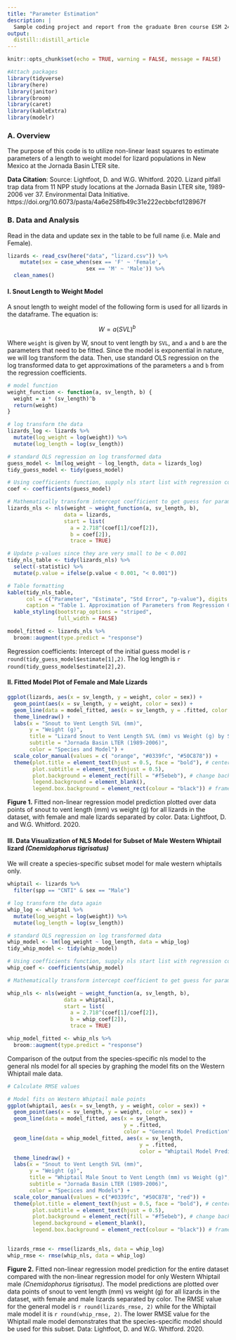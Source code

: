 ```yaml
---
title: "Parameter Estimation"
description: |
  Sample coding project and report from the graduate Bren course ESM 244 - Advanced Data Analysis.
output: 
  distill::distill_article
---
```

```r
knitr::opts_chunk$set(echo = TRUE, warning = FALSE, message = FALSE)

#Attach packages
library(tidyverse)
library(here)
library(janitor)
library(broom)
library(caret)
library(kableExtra)
library(modelr)
```

### A. Overview
The purpose of this code is to utilize non-linear least squares to estimate parameters of a length to weight model for lizard populations in New Mexico at the Jornada Basin LTER site. 

**Data Citation**: Source: Lightfoot, D. and W.G. Whitford. 2020. Lizard pitfall trap data from 11 NPP study locations at the Jornada Basin LTER site, 1989-2006 ver 37. Environmental Data Initiative. https://doi.org/10.6073/pasta/4a6e258fb49c31e222ecbbcfd128967f

### B. Data and Analysis
Read in the data and update sex in the table to be full name (i.e. Male and Female). 

```r
lizards <- read_csv(here("data", "lizard.csv")) %>% 
    mutate(sex = case_when(sex == 'F' ~ 'Female',
                         sex == 'M' ~ 'Male')) %>% 
  clean_names()
```

#### I. Snout Length to Weight Model 
A snout length to weight model of the following form is used for all lizards in the dataframe. The equation is: 

$$ W = a(SVL)^b\ $$

Where `weight` is given by W, snout to vent length by `SVL`, and `a` and `b` are the parameters that need to be fitted. Since the model is exponential in nature, we will log transform the data. Then, use standard OLS regression on the log transformed data to get approximations of the parameters `a` and `b` from the regression coefficients. 

```r
# model function
weight_function <- function(a, sv_length, b) {
  weight = a * (sv_length)^b
  return(weight)
}

# log transform the data
lizards_log <- lizards %>% 
  mutate(log_weight = log(weight)) %>% 
  mutate(log_length = log(sv_length))

# standard OLS regression on log transformed data
guess_model <- lm(log_weight ~ log_length, data = lizards_log)
tidy_guess_model <- tidy(guess_model)

# Using coefficients function, supply nls start list with regression coefficients
coef <- coefficients(guess_model)

# Mathematically transform intercept coefficient to get guess for parameter a
lizards_nls <- nls(weight ~ weight_function(a, sv_length, b),
                  data = lizards,
                  start = list(
                    a = 2.718^(coef[1]/coef[2]),
                    b = coef[2]),
                    trace = TRUE)

# Update p-values since they are very small to be < 0.001 
tidy_nls_table <- tidy(lizards_nls) %>% 
  select(-statistic) %>% 
  mutate(p.value = ifelse(p.value < 0.001, "< 0.001"))

# Table formatting
kable(tidy_nls_table,
      col = c("Parameter", "Estimate", "Std Error", "p-value"), digits = 5,
      caption = "Table 1. Approximation of Parameters from Regression Coefficients") %>% 
  kable_styling(bootstrap_options = "striped", 
                full_width = FALSE)

model_fitted <- lizards_nls %>% 
  broom::augment(type.predict = "response")

```

Regression coefficients: Intercept of the initial guess model is `r round(tidy_guess_model$estimate[1],2)`. The log length is `r round(tidy_guess_model$estimate[2],2)`. 

#### II. Fitted Model Plot of Female and Male Lizards

```r
ggplot(lizards, aes(x = sv_length, y = weight, color = sex)) + 
  geom_point(aes(x = sv_length, y = weight, color = sex)) +
  geom_line(data = model_fitted, aes(x = sv_length, y = .fitted, color = "General Model Prediction")) +
  theme_linedraw() +
  labs(x = "Snout to Vent Length SVL (mm)", 
       y = "Weight (g)", 
       title = "Lizard Snout to Vent Length SVL (mm) vs Weight (g) by Sex", 
       subtitle = "Jornada Basin LTER (1989-2006)",
       color = "Species and Model") + 
  scale_color_manual(values = c( "orange", "#0339fc", "#50C878")) +
  theme(plot.title = element_text(hjust = 0.5, face = "bold"), # center title/subtitle
        plot.subtitle = element_text(hjust = 0.5),
        plot.background = element_rect(fill = "#f5ebeb"), # change background color
        legend.background = element_blank(),
        legend.box.background = element_rect(colour = "black")) # frame around legend

```

**Figure 1.** Fitted non-linear regression model prediction plotted over data points of snout to vent length (mm) vs weight (g) for all lizards in the dataset, with female and male lizards separated by color. Data: Lightfoot, D. and W.G. Whitford. 2020.

#### III. Data Visualization of NLS Model for Subset of Male Western Whiptail lizard *(Cnemidophorus tigrisatus)*
We will create a species-specific subset model for male western whiptails only.

```r
whiptail <- lizards %>% 
  filter(spp == "CNTI" & sex == "Male")

# log transform the data again
whip_log <- whiptail %>% 
  mutate(log_weight = log(weight)) %>% 
  mutate(log_length = log(sv_length))

# standard OLS regression on log transformed data
whip_model <- lm(log_weight ~ log_length, data = whip_log)
tidy_whip_model <- tidy(whip_model)

# Using coefficients function, supply nls start list with regression coefficients
whip_coef <- coefficients(whip_model)

# Mathematically transform intercept coefficient to get guess for parameter a

whip_nls <- nls(weight ~ weight_function(a, sv_length, b),
                  data = whiptail,
                  start = list(
                    a = 2.718^(coef[1]/coef[2]),
                    b = whip_coef[2]),
                    trace = TRUE)

whip_model_fitted <- whip_nls %>% 
  broom::augment(type.predict = "response")
```

Comparison of the output from the species-specific nls model to the general nls model for all species by graphing the model fits on the Western Whiptail male data. 

```r
# Calculate RMSE values

# Model fits on Western Whiptail male points
ggplot(whiptail, aes(x = sv_length, y = weight, color = sex)) + 
  geom_point(aes(x = sv_length, y = weight, color = sex)) +
  geom_line(data = model_fitted, aes(x = sv_length, 
                                     y = .fitted, 
                                     color = "General Model Prediction")) + # general nls
  geom_line(data = whip_model_fitted, aes(x = sv_length, 
                                          y = .fitted, 
                                          color = "Whiptail Model Prediction")) + # whip nls 
  theme_linedraw() +
  labs(x = "Snout to Vent Length SVL (mm)", 
       y = "Weight (g)", 
       title = "Whiptail Male Snout to Vent Length (mm) vs Weight (g)", 
       subtitle = "Jornada Basin LTER (1989-2006)",
       color = "Specices and Models") + 
  scale_color_manual(values = c("#0339fc", "#50C878", "red")) +
  theme(plot.title = element_text(hjust = 0.5, face = "bold"), # center title/subtitle
        plot.subtitle = element_text(hjust = 0.5),
        plot.background = element_rect(fill = "#f5ebeb"), # change background color
        legend.background = element_blank(),
        legend.box.background = element_rect(colour = "black")) # frame around legend

  
lizards_rmse <- rmse(lizards_nls, data = whip_log)
whip_rmse <- rmse(whip_nls, data = whip_log)
```

**Figure 2.** Fitted non-linear regression model prediction for the entire dataset compared with the non-linear regression model for only Western Whiptail male *(Cnemidophorus tigrisatus)*. The model predictions are plotted over data points of snout to vent length (mm) vs weight (g) for all lizards in the dataset, with female and male lizards separated by color. The RMSE value for the general model is `r round(lizards_rmse, 2)` while for the Whiptail male model it is `r round(whip_rmse, 2)`. The lower RMSE value for the Whiptail male model demonstrates that the species-specific model should be used for this subset. Data: Lightfoot, D. and W.G. Whitford. 2020.


